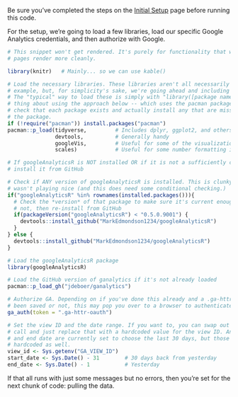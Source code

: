 Be sure you've completed the steps on the [Initial Setup](setup.html) page before running this code.

For the setup, we're going to load a few libraries, load our specific Google Analytics credentials, and then authorize with Google.

```r

# This snippet won't get rendered. It's purely for functionality that will make the web
# pages render more cleanly.

library(knitr)   # Mainly... so we can use kable()
```

```r
# Load the necessary libraries. These libraries aren't all necessarily required for every
# example, but, for simplicity's sake, we're going ahead and including them in every example.
# The "typical" way to load these is simply with "library([package name])." But, the handy
# thing about using the approach below -- which uses the pacman package -- is that it will
# check that each package exists and actually install any that are missing before loading
# the package.
if (!require("pacman")) install.packages("pacman")
pacman::p_load(tidyverse,         # Includes dplyr, ggplot2, and others; very key!
               devtools,          # Generally handy
               googleVis,         # Useful for some of the visualizations
               scales)            # Useful for some number formatting in the visualizations

# If googleAnalyticsR is NOT installed OR if it is not a sufficiently current version, 
# install it from GitHub

# Check if ANY version of googleAnalyticsR is installed. This is clunky, but p_load_current_gh
# wasn't playing nice (and this does need some conditional checking.)
if("googleAnalyticsR" %in% rownames(installed.packages())){
  # Check the *version* of that package to make sure it's current enough. If it's
  # not, then re-install from GitHub
  if(packageVersion("googleAnalyticsR") < "0.5.0.9001") {
    devtools::install_github("MarkEdmondson1234/googleAnalyticsR")
  }
} else {
  devtools::install_github("MarkEdmondson1234/googleAnalyticsR")
}

# Load the googleAnalyticsR package
library(googleAnalyticsR)

# Load the GitHub version of ganalytics if it's not already loaded
pacman::p_load_gh("jdeboer/ganalytics")

# Authorize GA. Depending on if you've done this already and a .ga-httr-oauth file has
# been saved or not, this may pop you over to a browser to authenticate.
ga_auth(token = ".ga-httr-oauth")

# Set the view ID and the date range. If you want to, you can swap out the Sys.getenv()
# call and just replace that with a hardcoded value for the view ID. And, the start 
# and end date are currently set to choose the last 30 days, but those can be 
# hardcoded as well.
view_id <- Sys.getenv("GA_VIEW_ID")
start_date <- Sys.Date() - 31        # 30 days back from yesterday
end_date <- Sys.Date() - 1           # Yesterday

```

If that all runs with just some messages but no errors, then you're set for the next chunk of code: pulling the data.
